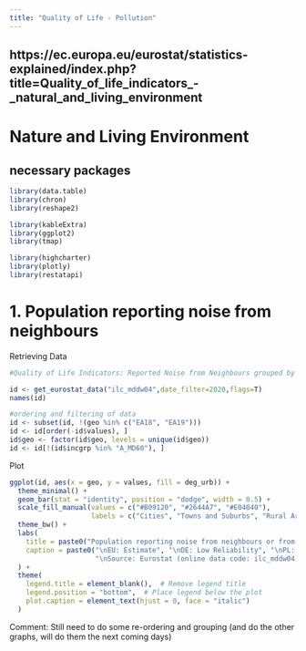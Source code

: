 ```yaml
---
title: "Quality of Life - Pollution"
---
```


## https://ec.europa.eu/eurostat/statistics-explained/index.php?title=Quality_of_life_indicators\_-\_natural_and_living_environment

# Nature and Living Environment

## necessary packages

```r
library(data.table)
library(chron)
library(reshape2)

library(kableExtra)
library(ggplot2)
library(tmap)

library(highcharter)
library(plotly)
library(restatapi)
```

# 1. Population reporting noise from neighbours

Retrieving Data

```r
#Quality of Life Indicators: Reported Noise from Neighbours grouped by income

id <- get_eurostat_data("ilc_mddw04",date_filter=2020,flags=T)
names(id)

#ordering and filtering of data
id <- subset(id, !(geo %in% c("EA18", "EA19")))
id <- id[order(-id$values), ]
id$geo <- factor(id$geo, levels = unique(id$geo))
id <- id[!(id$incgrp %in% "A_MD60"), ]

```

Plot

```r

ggplot(id, aes(x = geo, y = values, fill = deg_urb)) +
  theme_minimal() +
  geom_bar(stat = "identity", position = "dodge", width = 0.5) +
  scale_fill_manual(values = c("#B09120", "#2644A7", "#E04040"), 
                    labels = c("Cities", "Towns and Suburbs", "Rural Areas")) +
  theme_bw() +
  labs(
    title = paste0("Population reporting noise from neighbours or from the street, by degree of urbanisation, 2020"),
    caption = paste0("\nEU: Estimate", "\nDE: Low Reliability", "\nPL: 2019 instead of 2020", "IS:2018 instead of 2020",
                     "\nSource: Eurostat (online data code: ilc_mddw04)")
  ) +
  theme(
    legend.title = element_blank(),  # Remove legend title
    legend.position = "bottom",  # Place legend below the plot
    plot.caption = element_text(hjust = 0, face = "italic")
  )


```

Comment: Still need to do some re-ordering and grouping (and do the other graphs, will do them the next coming days)
